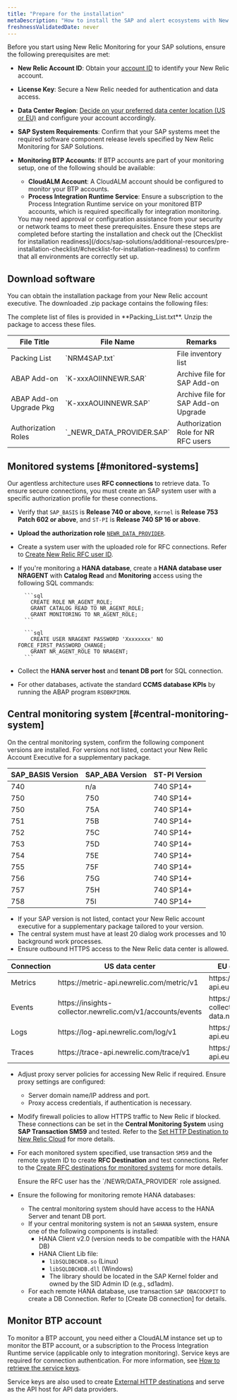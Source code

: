 ```yaml
---
title: "Prepare for the installation"
metaDescription: "How to install the SAP and alert ecosystems with New Relic"
freshnessValidatedDate: never
---
```


Before you start using New Relic Monitoring for your SAP solutions, ensure the following prerequisites are met:

  - **New Relic Account ID**: Obtain your [account ID](/docs/accounts/accounts-billing/account-setup/account-id) to identify your New Relic account.
  - **License Key**: Secure a New Relic <InlinePopover type="licenseKey"/> needed for authentication and data access.
  - **Data Center Region**: [Decide on your preferred data center location (US or EU)](/docs/accounts/accounts-billing/account-setup/choose-your-data-center/) and configure your account accordingly.
  - **SAP System Requirements**: Confirm that your SAP systems meet the required software component release levels specified by New Relic Monitoring for SAP Solutions.
  - **Monitoring BTP Accounts**: If BTP accounts are part of your monitoring setup, one of the following should be available:
    - **CloudALM Account**: A CloudALM account should be configured to monitor your BTP accounts.
    - **Process Integration Runtime Service**: Ensure a subscription to the Process Integration Runtime service on your monitored BTP accounts, which is required specifically for integration monitoring.

    <Callout variant="important">
        You may need approval or configuration assistance from your security or network teams to meet these prerequisites. Ensure these steps are completed before starting the installation and check out the [Checklist for installation readiness](/docs/sap-solutions/additional-resources/pre-installation-checklist/#checklist-for-installation-readiness) to confirm that all environments are correctly set up.
    </Callout>

## Download software

You can obtain the installation package from your New Relic account executive. The downloaded .zip package contains the following files:

  <Callout variant="important">
      The complete list of files is provided in **Packing_List.txt**. Unzip the package to access these files.
  </Callout>

<CollapserGroup>
  <Collapser
    id="installation-package"
    title="Installation package"
  >
      <table>
        <thead>
          <tr>
          <th style={{ width: '200px' }}>
            File Title
          </th>
          <th>
            File Name
          </th>
          <th>
            Remarks
          </th>
        </tr>
      </thead>
      <tbody>
        <tr>
          <td>
            Packing List
          </td>
          <td>
            `NRM4SAP<version>.txt`
          </td>
          <td>
            File inventory list
          </td>
        </tr>
        <tr>
          <td>
            ABAP Add-on
          </td>
          <td>
            `K-xxxAOIINNEWR.SAR`
          </td>
          <td>
            Archive file for SAP Add-on
          </td>
        </tr>
        <tr>
          <td>
          ABAP Add-on Upgrade Pkg
          </td>
          <td>
            `K-xxxAOUINNEWR.SAP`
          </td>
          <td>
          Archive file for SAP Add-on Upgrade
          </td>
        </tr>
        <tr>
          <td>
          Authorization Roles
          </td>
          <td>
            `_NEWR_DATA_PROVIDER.SAP`
          </td>
          <td>
          Authorization Role for NR RFC users
          </td>
        </tr>
      </tbody>
    </table>
  </Collapser>
</CollapserGroup>

## Monitored systems [#monitored-systems]

Our agentless architecture uses **RFC connections** to retrieve data. To ensure secure connections, you must create an SAP system user with a specific authorization profile for these connections.

- Verify that `SAP_BASIS` is **Release 740 or above**, `Kernel` is **Release 753 Patch 602 or above**, and `ST-PI` is **Release 740 SP 16 or above**.
- **Upload the authorization role** [`NEWR_DATA_PROVIDER`](/docs/sap-solutions/additional-resources/detailed-instructions/#upload-authorization-role).
- Create a system user with the uploaded role for RFC connections. Refer to [Create New Relic RFC user ID](/docs/sap-solutions/additional-resources/detailed-configuration/#create-rfc-user-id).
- If you're monitoring a **HANA database**, create a **HANA database user NRAGENT** with **Catalog Read** and **Monitoring** access using the following SQL commands:

        ```sql
          CREATE ROLE NR_AGENT_ROLE;
          GRANT CATALOG READ TO NR_AGENT_ROLE;
          GRANT MONITORING TO NR_AGENT_ROLE;
        ```

        ```sql
          CREATE USER NRAGENT PASSWORD 'Xxxxxxxx' NO FORCE_FIRST_PASSWORD_CHANGE;
          GRANT NR_AGENT_ROLE TO NRAGENT;
        ```

- Collect the **HANA server host** and **tenant DB port** for SQL connection.
- For other databases, activate the standard **CCMS database KPIs** by running the ABAP program `RSDBKPIMON`. 

## Central monitoring system [#central-monitoring-system]

On the central monitoring system, confirm the following component versions are installed. For versions not listed, contact your New Relic Account Executive for a supplementary package.

<CollapserGroup>
  <Collapser
    id="sap-versions"
    title="SAP component versions"
  >
    <table>
      <thead>
        <tr>
          <th style={{ width: "200px" }}>
              SAP_BASIS Version
            </th>
            <th>
              SAP_ABA Version
            </th>
            <th>
              ST-PI Version
            </th>
          </tr>
      </thead>
        <tbody>
          <tr>
            <td>
            740
            </td>
            <td>
            n/a
            </td>
            <td>
            740 SP14+
            </td>
          </tr>
          <tr>
            <td>
            750
            </td>
            <td>
            750
            </td>
            <td>
            740 SP14+
            </td>
          </tr>
          <tr>
            <td>
            750
            </td>
            <td>
            75A
            </td>
            <td>
            740 SP14+
            </td>
          </tr>
          <tr>
            <td>
            751
            </td>
            <td>
            75B
            </td>
            <td>
            740 SP14+
            </td>
          </tr>
          <tr>
            <td>
            752
            </td>
            <td>
            75C
            </td>
            <td>
            740 SP14+
            </td>
          </tr>
          <tr>
            <td>
            753
            </td>
            <td>
            75D
            </td>
            <td>
            740 SP14+
            </td>
          </tr>
          <tr>
            <td>
            754
            </td>
            <td>
            75E
            </td>
            <td>
            740 SP14+
            </td>
          </tr>
          <tr>
            <td>
            755
            </td>
            <td>
            75F
            </td>
            <td>
            740 SP14+
            </td>
          </tr>
          <tr>
            <td>
            756
            </td>
            <td>
            75G
            </td>
            <td>
            740 SP14+
            </td>
          </tr>
          <tr>
            <td>
            757
            </td>
            <td>
            75H
            </td>
            <td>
            740 SP14+
            </td>
          </tr>
          <tr>
            <td>
            758
            </td>
            <td>
            75I
            </td>
            <td>
            740 SP14+
            </td>
          </tr>
        </tbody>
      </table>
  </Collapser>
</CollapserGroup>

- If your SAP version is not listed, contact your New Relic account executive for a supplementary package tailored to your version.
- The central system must have at least 20 dialog work processes and 10 background work processes.
- Ensure outbound HTTPS access to the New Relic data center is allowed.

<CollapserGroup>
  <Collapser
    id="us-eu-endpoints"
    title="US/EU data center endpoints"
  >
    <table>
      <thead>
        <tr>
          <th style={{ width: '200px' }}>
            Connection
          </th>
          <th>
            US data center
          </th>
          <th>
            EU data center endpoint
          </th>
        </tr>
      </thead>
      <tbody>
        <tr>
          <td>
          Metrics
          </td>
          <td>
          https://metric-api.newrelic.com/metric/v1
          </td>
          <td>
          https://metric-api.eu.newrelic.com/metric/v1
          </td>
        </tr>
        <tr>
          <td>
          Events
          </td>
          <td>
          https://insights-collector.newrelic.com/v1/accounts/events
          </td>
          <td>
          https://insights-collector.eu01.nr-data.net/accounts/event/v1
          </td>
        </tr>
        <tr>
          <td>
          Logs
          </td>
          <td>
          https://log-api.newrelic.com/log/v1
          </td>
          <td>
          https://log-api.eu.newrelic.com/log/v1
          </td>
        </tr>
        <tr>
          <td>
          Traces
          </td>
          <td>
          https://trace-api.newrelic.com/trace/v1
          </td>
          <td>
          https://trace-api.eu.newrelic.com/trace/v1
          </td>
        </tr>
      </tbody>
    </table>
  </Collapser>
</CollapserGroup>

- Adjust proxy server policies for accessing New Relic if required. Ensure proxy settings are configured:
  - Server domain name/IP address and port.
  - Proxy access credentials, if authentication is necessary.

- Modify firewall policies to allow HTTPS traffic to New Relic if blocked.
    <Callout variant="tip">
      These connections can be set in the **Central Monitoring System** using **SAP Transaction SM59** and tested. Refer to the [Set HTTP Destination to New Relic Cloud](/docs/sap-solutions/additional-resources/detailed-configuration/#set-http-destination-to-new-relic-cloud) for more details.
    </Callout>

- For each monitored system specified, use transaction `SM59` and the remote system ID to create **RFC Destination** and test connections. Refer to the [Create RFC destinations for monitored systems](/docs/sap-solutions/additional-resources/detailed-configuration/#create-rfc-for-monitored-systems) for more details.

    <Callout variant="tip">
      Ensure the RFC user has the `/NEWR/DATA_PROVIDER` role assigned.
    </Callout>

- Ensure the following for monitoring remote HANA databases:
  - The central monitoring system should have access to the HANA Server and tenant DB port.
  - If your central monitoring system is not an `S4HANA` system, ensure one of the following components is installed:
    - HANA Client v2.0 (version needs to be compatible with the HANA DB)
    - HANA Client Lib file:
        - `libSQLDBCHDB.so` (Linux)
        - `libSQLDBCHDB.dll` (Windows)
        - The library should be located in the SAP Kernel folder and owned by the SID Admin ID (e.g., sd1adm).
  - For each remote HANA database, use transaction `SAP DBACOCKPIT` to create a DB Connection. Refer to [Create DB connection] for details.

## Monitor BTP account

To monitor a BTP account, you need either a CloudALM instance set up to monitor the BTP account, or a subscription to the Process Integration Runtime service (applicable only to integration monitoring). Service keys are required for connection authentication. For more information, see [How to retrieve the service keys](/docs/sap-solutions/additional-resources/obtain-service-key/process-integration-runtime).

Service keys are also used to create [External HTTP destinations](docs/sap-solutions/additional-resources/detailed-configuration/#create-authentication-endpoint) and serve as the API host for API data providers.
